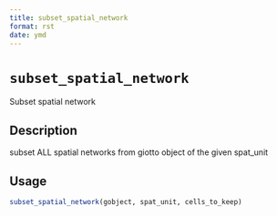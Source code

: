```yaml
--- 
title: subset_spatial_network 
format: rst 
date: ymd 
--- 
```

# `subset_spatial_network`

Subset spatial network


## Description

subset ALL spatial networks from giotto object of the given
 spat_unit


## Usage

```r
subset_spatial_network(gobject, spat_unit, cells_to_keep)
```


